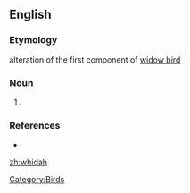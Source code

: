 ==English==

===Etymology===
alteration of the first component of [[widow bird]]

===Noun===
{{en-noun}}
# {{alternative spelling of|[[whydah]]}}

===References===
* {{R:Websters}}

[[Category:Birds]]

[[zh:whidah]]